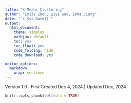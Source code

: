 ```yaml
---
title: "K-Means Clustering"
author: "Emily Zhou, Ziyi Guo, Emma Jiang"
date: "`r Sys.Date()`"
output:
  html_document:
    theme: simplex
    mathjax: default
    toc: yes
    toc_float: yes
    code_folding: hide
    code_download: yes

editor_options:
  markdown:
    wrap: sentence
---
```


Version 1.0 | First Created Dec 4, 2024 | Updated Dec, 2024

```r
knitr::opts_chunk$set(echo = TRUE)
```


